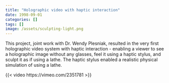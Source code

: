 ```yaml
---
title: "Holographic video with haptic interaction"
date: 1998-09-01
categories: []
tags: []
image: /assets/sculpting-light.png
---
```


This project, joint work with Dr. Wendy Plesniak, resulted in the very first holographic video system with haptic interaction - enabling a viewer to see a holographic image without any glasses, feel it using a haptic stylus, and sculpt it as if using a lathe. The haptic stylus enabled a realistic physical simulation of using a lathe.

{{< video https://vimeo.com/2351781 >}}
